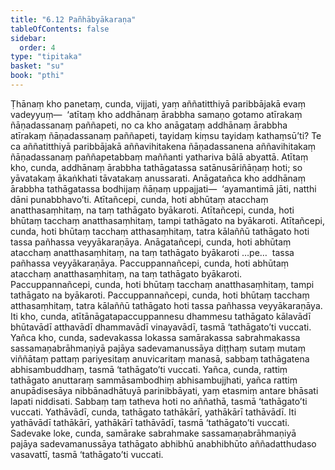 ```yaml
---
title: "6.12 Pañhābyākaraṇa"
tableOfContents: false
sidebar:
  order: 4
type: "tipitaka"
basket: "su"
book: "pthi"
---
```



<DynamicBreadcrumb />

<Division number="187" book="pthi" bookNo="8" page="110">

<Paragraph number="378" book="pthi">
Ṭhānaṃ kho panetaṃ, cunda, vijjati, yaṃ aññatitthiyā paribbājakā evaṃ vadeyyuṃ—  ‘atītaṃ kho addhānaṃ ārabbha samaṇo gotamo atīrakaṃ ñāṇadassanaṃ paññapeti, no ca kho anāgataṃ addhānaṃ ārabbha atīrakaṃ ñāṇadassanaṃ paññapeti, tayidaṃ kiṃsu tayidaṃ kathaṃsū’ti? Te ca aññatitthiyā paribbājakā aññavihitakena ñāṇadassanena aññavihitakaṃ ñāṇadassanaṃ paññapetabbaṃ maññanti yathariva bālā abyattā. Atītaṃ kho, cunda, addhānaṃ ārabbha tathāgatassa satānusāriñāṇaṃ hoti; so yāvatakaṃ ākaṅkhati tāvatakaṃ anussarati. Anāgatañca kho addhānaṃ ārabbha tathāgatassa bodhijaṃ ñāṇaṃ uppajjati—  ‘ayamantimā jāti, natthi dāni punabbhavo’ti. Atītañcepi, cunda, hoti abhūtaṃ atacchaṃ anatthasaṃhitaṃ, na taṃ tathāgato byākaroti. Atītañcepi, cunda, hoti bhūtaṃ tacchaṃ anatthasaṃhitaṃ, tampi tathāgato na byākaroti. Atītañcepi, cunda, hoti bhūtaṃ tacchaṃ atthasaṃhitaṃ, tatra kālaññū tathāgato hoti tassa pañhassa veyyākaraṇāya. Anāgatañcepi, cunda, hoti abhūtaṃ atacchaṃ anatthasaṃhitaṃ, na taṃ tathāgato byākaroti …pe…  tassa pañhassa veyyākaraṇāya. Paccuppannañcepi, cunda, hoti abhūtaṃ atacchaṃ anatthasaṃhitaṃ, na taṃ tathāgato byākaroti. Paccuppannañcepi, cunda, hoti bhūtaṃ tacchaṃ anatthasaṃhitaṃ, tampi tathāgato na byākaroti. Paccuppannañcepi, cunda, hoti bhūtaṃ tacchaṃ atthasaṃhitaṃ, tatra kālaññū tathāgato hoti tassa pañhassa veyyākaraṇāya.
</Paragraph>

</Division>
<Division number="188" book="pthi" bookNo="8" page="111">

<Paragraph number="379" book="pthi">
Iti kho, cunda, atītānāgatapaccuppannesu dhammesu tathāgato kālavādī bhūtavādī atthavādī dhammavādī vinayavādī, tasmā ‘tathāgato’ti vuccati. Yañca kho, cunda, sadevakassa lokassa samārakassa sabrahmakassa sassamaṇabrāhmaṇiyā pajāya sadevamanussāya diṭṭhaṃ sutaṃ mutaṃ viññātaṃ pattaṃ pariyesitaṃ anuvicaritaṃ manasā, sabbaṃ tathāgatena abhisambuddhaṃ, tasmā ‘tathāgato’ti vuccati. Yañca, cunda, rattiṃ tathāgato anuttaraṃ sammāsambodhiṃ abhisambujjhati, yañca rattiṃ anupādisesāya nibbānadhātuyā parinibbāyati, yaṃ etasmiṃ antare bhāsati lapati niddisati. Sabbaṃ taṃ tatheva hoti no aññathā, tasmā ‘tathāgato’ti vuccati. Yathāvādī, cunda, tathāgato tathākārī, yathākārī tathāvādī. Iti yathāvādī tathākārī, yathākārī tathāvādī, tasmā ‘tathāgato’ti vuccati. Sadevake loke, cunda, samārake sabrahmake sassamaṇabrāhmaṇiyā pajāya sadevamanussāya tathāgato abhibhū anabhibhūto aññadatthudaso vasavattī, tasmā ‘tathāgato’ti vuccati.
</Paragraph>
</Division>